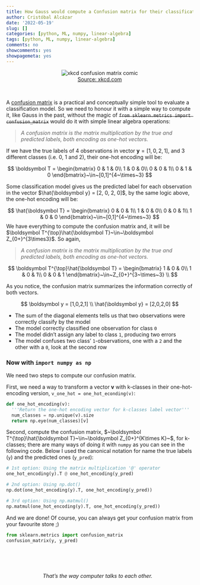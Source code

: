 ```yaml
---
title: How Gauss would compute a Confusion matrix for their classification model
author: Cristóbal Alcázar
date: '2022-05-19'
slug: []
categories: [python, ML, numpy, linear-algebra]
tags: [python, ML, numpy, linear-algebra]
comments: no
showcomments: yes
showpagemeta: yes
---
```


<figure>
  <center>
    <img src="https://imgs.xkcd.com/comics/what_to_bring.png" alt="xkcd confusion matrix comic">
    <figcaption><a href="https://xkcd.com/1890/" target="_blank">Source: xkcd.com</a></figcaption>
  </center>
</figure>

<br>

A <a href="https://en.wikipedia.org/wiki/Confusion_matrix" target="_blank">confusion matrix</a>
is a practical and conceptually simple tool to evaluate a classification model.
So we need to honour it with a simple way to compute it, like Gauss in the past,
without the magic of ~~`from sklearn.metrics import confusion_matrix`~~ would do
it with simple linear algebra operations:

> _A confusion matrix is the matrix multiplication by the true and predicted labels, both encoding as one-hot vectors._

If we have the true labels of 4 observations in vector $\boldsymbol y = [1, 0, 2, 1]$, and 3 different classes (i.e. 0, 1 and 2), their one-hot encoding will be:

$$
\boldsymbol T = 
\begin{bmatrix}
0 & 1 & 0\\
1 & 0 & 0\\
0 & 0 & 1\\
0 & 1 & 0
\end{bmatrix}~\in~[0,1]^{4~\times~3}
$$

Some classification model gives us the predicted label for each observation in the vector $\hat{\boldsymbol y} = [2, 0, 2, 0]$,
by the same logic above, the one-hot encoding will be:

$$
\hat{\boldsymbol T} = 
\begin{bmatrix}
0 & 0 & 1\\
1 & 0 & 0\\
0 & 0 & 1\\
1 & 0 & 0
\end{bmatrix}~\in~[0,1]^{4~\times~3}
$$
We have everything to compute the confusion matrix and, it will be 
$\boldsymbol T^{\top}\hat{\boldsymbol T}~\in~\boldsymbol Z_{0+}^{3\times3}$. So again,

> _A confusion matrix is the matrix multiplication by the true and predicted labels, both encoding as one-hot vectors._

$$
\boldsymbol T^{\top}\hat{\boldsymbol T} = 
\begin{bmatrix}
1 & 0 & 0\\
1 & 0 & 1\\
0 & 0 & 1
\end{bmatrix}~\in~Z_{0+}^{3~\times~3} \\
$$

As you notice, the confusion matrix summarizes the information correctly of
both vectors.

$$
\boldsymbol y = [1,0,2,1] \\
\hat{\boldsymbol y} = [2,0,2,0]
$$

* The sum of the diagonal elements tells us that two observations were correctly
classify by the model 
* The model correctly classified one observation for class `0`
* The model didn't assign any label to class `1`, producing two errors
* The model confuses two class' `1`-observations, one with a `2` and the
other with a `0`, look at the second row

### Now with `import numpy as np`

We need two steps to compute our confusion matrix.

First, we need a way to transform a vector $\boldsymbol v$ with k-classes in their one-hot-encoding
version, `v_one_hot = one_hot_econding(v)`:

```python
def one_hot_encoding(v):
  '''Return the one-hot encoding vector for k-classes label vector'''
  num_classes = np.unique(v).size
  return np.eye(num_classes)[v]
```

Second, compute the confusion matrix, $~\boldsymbol T^{\top}\hat{\boldsymbol T}~\in~\boldsymbol Z_{0+}^{K\times K}~$, for k-classes; there are many ways of doing it with `numpy` as
you can see in the following code. Below I used the canonical notation for name the
true labels (`y`) and the predicted ones (`y_pred`):

```python
# 1st option: Using the matrix multiplication '@' operator
one_hot_encoding(y).T @ one_hot_encoding(y_pred)

# 2nd option: Using np.dot()
np.dot(one_hot_encoding(y).T, one_hot_encoding(y_pred))

# 3rd option: Using np.matmul()
np.matmul(one_hot_encoding(y).T, one_hot_encoding(y_pred))
```

And we are done! Of course, you can always get your confusion matrix from your favourite store ;)

```python
from sklearn.metrics import confusion_matrix
confusion_matrix(y, y_pred)
```

<br>
<br>
<br>

&nbsp;&nbsp;&nbsp;&nbsp;&nbsp;&nbsp;&nbsp;&nbsp; &nbsp;&nbsp;&nbsp;&nbsp;&nbsp;&nbsp;&nbsp;&nbsp;&nbsp;&nbsp;&nbsp;&nbsp;&nbsp;&nbsp;&nbsp;&nbsp;_That's the way computer talks to each other._